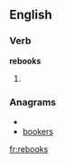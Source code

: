 ==English==

===Verb===
'''rebooks'''

# {{third-person singular of|[[rebook]]}}

===Anagrams===
* {{alphagram|bekoors}}
* [[bookers#English|bookers]]

[[fr:rebooks]]